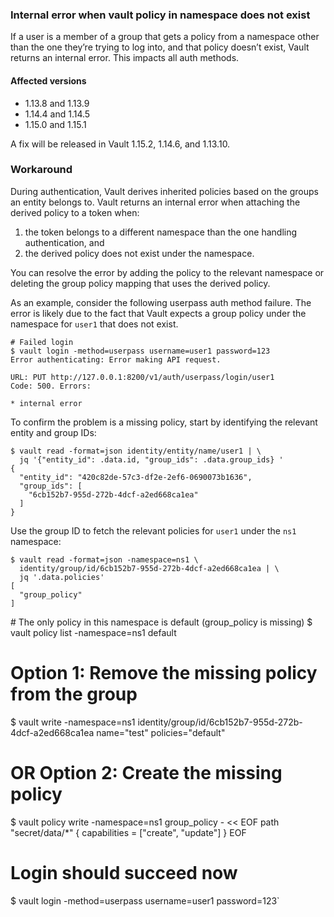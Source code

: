 ### Internal error when vault policy in namespace does not exist
If a user is a member of a group that gets a policy from a 
namespace other than the one they’re trying to log into, 
and that policy doesn’t exist, Vault returns an internal error. 
This impacts all auth methods.

#### Affected versions
- 1.13.8 and 1.13.9
- 1.14.4 and 1.14.5
- 1.15.0 and 1.15.1

A fix will be released in Vault 1.15.2, 1.14.6, and 1.13.10.

### Workaround
During authentication, Vault derives inherited policies based on the groups an
entity belongs to. Vault returns an internal error when attaching the derived
policy to a token when:

1. the token belongs to a different namespace than the one handling
   authentication, and
1. the derived policy does not exist under the namespace.


You can resolve the error by adding the policy to the relevant namespace or
deleting the group policy mapping that uses the derived policy.

As an example, consider the following userpass auth method failure. The error is
likely due to the fact that Vault expects a group policy under the namespace for
`user1` that does not exist.

<CodeBlockConfig hideClipboard>

```shell-session
# Failed login
$ vault login -method=userpass username=user1 password=123
Error authenticating: Error making API request.

URL: PUT http://127.0.0.1:8200/v1/auth/userpass/login/user1
Code: 500. Errors:

* internal error
```

</CodeBlockConfig>

To confirm the problem is a missing policy, start by identifying the relevant
entity and group IDs:

<CodeBlockConfig hideClipboard>

```shell-session
$ vault read -format=json identity/entity/name/user1 | \
  jq '{"entity_id": .data.id, "group_ids": .data.group_ids} '
{
  "entity_id": "420c82de-57c3-df2e-2ef6-0690073b1636",
  "group_ids": [
    "6cb152b7-955d-272b-4dcf-a2ed668ca1ea"
  ]
}
```

</CodeBlockConfig>

Use the group ID to fetch the relevant policies for `user1` under the `ns1`
namespace:

<CodeBlockConfig hideClipboard>

```shell-session
$ vault read -format=json -namespace=ns1 \
  identity/group/id/6cb152b7-955d-272b-4dcf-a2ed668ca1ea | \
  jq '.data.policies'
[
  "group_policy"
]
```

</CodeBlockConfig>
# The only policy in this namespace is default (group_policy is missing)
$ vault policy list -namespace=ns1
default

# Option 1: Remove the missing policy from the group
$ vault write -namespace=ns1 identity/group/id/6cb152b7-955d-272b-4dcf-a2ed668ca1ea name="test" policies="default"

# OR Option 2: Create the missing policy
$ vault policy write -namespace=ns1 group_policy - << EOF
    path "secret/data/*" {
	    capabilities = ["create", "update"]
    }
EOF

# Login should succeed now
$ vault login -method=userpass username=user1 password=123`
```